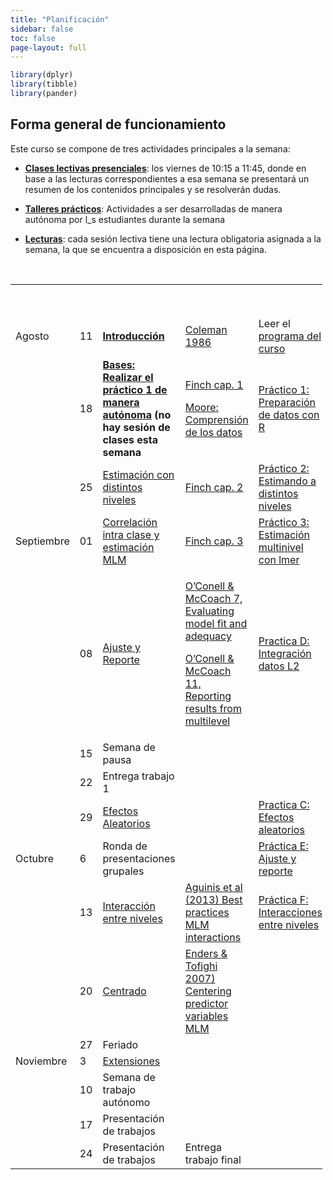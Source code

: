 ```yaml
---
title: "Planificación"
sidebar: false
toc: false
page-layout: full
---
```


```r
library(dplyr)
library(tibble)
library(pander)
```

## Forma general de funcionamiento

Este curso se compone de tres actividades principales a la semana:

-   <i class="fas fa-chalkboard-teacher"></i> [**Clases lectivas presenciales**](): los viernes de 10:15 a 11:45, donde en base a las lecturas correspondientes a esa semana se presentará un resumen de los contenidos principales y se resolverán dudas.

-   <i class="fas fa-user-edit"></i> [**Talleres prácticos**](): Actividades a ser desarrolladas de manera autónoma por l_s estudiantes durante la semana

-   <i class="fas fa-book-reader"></i> [**Lecturas**](): cada sesión lectiva tiene una lectura obligatoria asignada a la semana, la que se encuentra a disposición en esta página.

<br>

+------------+----+---------------------------------------------------------------------------------------------------------------------------+-------------------------------------------------------------------------------------------------------------------+--------------------------------------------------------------------------------------------------------+---+
|            |    | # <i class="fas fa-chalkboard-teacher"></i>                                                                               | # <i class="fas fa-book-reader"></i>                                                                              | # <i class="fas fa-user-edit"></i>                                                                     |   |
+------------+----+---------------------------------------------------------------------------------------------------------------------------+-------------------------------------------------------------------------------------------------------------------+--------------------------------------------------------------------------------------------------------+---+
| Agosto     | 11 | [**Introducción**](/content/01-content.html)                                                                              | [Coleman 1986](/files/readings/coleman1986.pdf)                                                                   | Leer el [programa del curso](/syllabus.html)                                                           |   |
+------------+----+---------------------------------------------------------------------------------------------------------------------------+-------------------------------------------------------------------------------------------------------------------+--------------------------------------------------------------------------------------------------------+---+
|            | 18 | [**Bases: Realizar el práctico 1 de manera autónoma**](/content/02-content.html) **(no hay sesión de clases esta semana** | [Finch cap. 1](/files/readings/finch_etal%202014cap123.pdf)                                                       | [Práctico 1: Preparación de datos con R](/assignment/01-practico.html)                                 |   |
|            |    |                                                                                                                           |                                                                                                                   |                                                                                                        |   |
|            |    |                                                                                                                           | [Moore: Comprensión de los datos](https://multivariada.netlify.app/docs/lecturas/moore_comprensiondelosdatos.pdf) |                                                                                                        |   |
+------------+----+---------------------------------------------------------------------------------------------------------------------------+-------------------------------------------------------------------------------------------------------------------+--------------------------------------------------------------------------------------------------------+---+
|            | 25 | [Estimación con distintos niveles](/content/03-content.html)                                                              | [Finch cap. 2](/files/readings/finch_etal%202014cap123.pdf)                                                       | [Práctico 2: Estimando a distintos niveles](/assignment/02-practico.html)                              |   |
+------------+----+---------------------------------------------------------------------------------------------------------------------------+-------------------------------------------------------------------------------------------------------------------+--------------------------------------------------------------------------------------------------------+---+
| Septiembre | 01 | [Correlación intra clase y estimación MLM](/content/04-content.html)                                                      | [Finch cap. 3](/files/readings/finch_etal%202014cap123.pdf)                                                       | [Práctico 3: Estimación multinivel con lmer](/assignment/03-practico.html)                             |   |
+------------+----+---------------------------------------------------------------------------------------------------------------------------+-------------------------------------------------------------------------------------------------------------------+--------------------------------------------------------------------------------------------------------+---+
|            | 08 | [Ajuste y Reporte](../docpres/06_fitreport/6fitrep.html)                                                                  | [O'Conell & McCoach 7, Evaluating model fit and adequacy](../readings/OConnellchap7.pdf)                          | [Practica D: Integración datos L2](../practicas/d_datosL2.html)                                        |   |
|            |    |                                                                                                                           |                                                                                                                   |                                                                                                        |   |
|            |    |                                                                                                                           | [O'Conell & McCoach 11, Reporting results from multilevel](../readings/OConnellchap8.pdf)                         |                                                                                                        |   |
+------------+----+---------------------------------------------------------------------------------------------------------------------------+-------------------------------------------------------------------------------------------------------------------+--------------------------------------------------------------------------------------------------------+---+
|            | 15 | Semana de pausa                                                                                                           |                                                                                                                   |                                                                                                        |   |
+------------+----+---------------------------------------------------------------------------------------------------------------------------+-------------------------------------------------------------------------------------------------------------------+--------------------------------------------------------------------------------------------------------+---+
|            | 22 | Entrega trabajo 1                                                                                                         |                                                                                                                   |                                                                                                        |   |
+------------+----+---------------------------------------------------------------------------------------------------------------------------+-------------------------------------------------------------------------------------------------------------------+--------------------------------------------------------------------------------------------------------+---+
|            | 29 | [Efectos Aleatorios](../docpres/05_ranef/5ranef.html)                                                                     |                                                                                                                   | [Practica C: Efectos aleatorios](../practicas/c_ranef.html)                                            |   |
+------------+----+---------------------------------------------------------------------------------------------------------------------------+-------------------------------------------------------------------------------------------------------------------+--------------------------------------------------------------------------------------------------------+---+
| Octubre    | 6  | Ronda de presentaciones grupales                                                                                          |                                                                                                                   | [Práctica E: Ajuste y reporte](https://multinivel.netlify.com/practicas/e_ajustereporte.html)          |   |
+------------+----+---------------------------------------------------------------------------------------------------------------------------+-------------------------------------------------------------------------------------------------------------------+--------------------------------------------------------------------------------------------------------+---+
|            | 13 | [Interacción entre niveles](../docpres/07_interacciones/7interacciones.html)                                              | [Aguinis et al (2013) Best practices MLM interactions](../readings/aguinis2013crosslevel.pdf)                     | [Práctica F: Interacciones entre niveles](https://multinivel.netlify.com/practicas/f_interaccion.html) |   |
+------------+----+---------------------------------------------------------------------------------------------------------------------------+-------------------------------------------------------------------------------------------------------------------+--------------------------------------------------------------------------------------------------------+---+
|            | 20 | [Centrado](../docpres/08_centering/08centering.html)                                                                      | [Enders & Tofighi 2007) Centering predictor variables MLM](../readings/enderstofighi.pdf)                         |                                                                                                        |   |
+------------+----+---------------------------------------------------------------------------------------------------------------------------+-------------------------------------------------------------------------------------------------------------------+--------------------------------------------------------------------------------------------------------+---+
|            | 27 | Feriado                                                                                                                   |                                                                                                                   |                                                                                                        |   |
+------------+----+---------------------------------------------------------------------------------------------------------------------------+-------------------------------------------------------------------------------------------------------------------+--------------------------------------------------------------------------------------------------------+---+
| Noviembre  | 3  | [Extensiones](../docpres/09_extensiones/09extensiones.html)                                                               |                                                                                                                   |                                                                                                        |   |
+------------+----+---------------------------------------------------------------------------------------------------------------------------+-------------------------------------------------------------------------------------------------------------------+--------------------------------------------------------------------------------------------------------+---+
|            | 10 | Semana de trabajo autónomo                                                                                                |                                                                                                                   |                                                                                                        |   |
+------------+----+---------------------------------------------------------------------------------------------------------------------------+-------------------------------------------------------------------------------------------------------------------+--------------------------------------------------------------------------------------------------------+---+
|            | 17 | Presentación de trabajos                                                                                                  |                                                                                                                   |                                                                                                        |   |
+------------+----+---------------------------------------------------------------------------------------------------------------------------+-------------------------------------------------------------------------------------------------------------------+--------------------------------------------------------------------------------------------------------+---+
|            | 24 | Presentación de trabajos                                                                                                  | Entrega trabajo final                                                                                             |                                                                                                        |   |
+------------+----+---------------------------------------------------------------------------------------------------------------------------+-------------------------------------------------------------------------------------------------------------------+--------------------------------------------------------------------------------------------------------+---+
